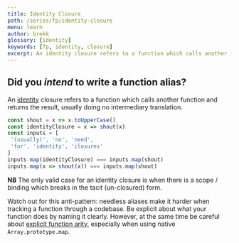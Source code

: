 ```yaml
---
title: Identity Closure
path: /series/fp/identity-closure
menu: learn
author: brekk
glossary: [identity]
keywords: [fp, identity, closure]
excerpt: An identity closure refers to a function which calls another function and returns the result, usually doing no intermediary translation.
---
```


## Did you _intend_ to write a function alias? 

An [identity] closure refers to a function which calls another function and returns the result, usually doing no intermediary translation.

```js
const shout = x => x.toUpperCase()
const identityClosure = x => shout(x)
const inputs = [
 '(usually)', 'no', 'need',
 'for', 'identity', 'closures'
]
inputs.map(identityClosure) === inputs.map(shout)
inputs.map(x => shout(x)) === inputs.map(shout)
```

**NB** <span id="nota-bene">The only valid case for an identity closure is when there is a scope / binding which breaks in the tacit (un-closured) form.</span>

Watch out for this anti-pattern: needless aliases make it harder when tracking a function through a codebase. Be explicit about what your function does by naming it clearly. However, at the same time be careful about [explicit function arity], especially when using native `Array.prototype.map`.

[identity]: /glossary/identity
[explicit function arity]: /series/fp/explicity-unction-arity

